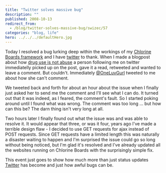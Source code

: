 ```yaml
---
title: "Twitter solves massive bug"
description: ""
published: 2008-10-13
redirect_from:
  - /blog/twitter-solves-massive-bug/swizec/57
categories: "blog, life"
hero: ../../../defaultHero.jpg
---
```


Today I resolved a bug lurking deep within the workings of my [Chlorine Boards framework](http://chlorineboards.swizec.com/) and I have [twitter](http://twitter.com) to thank. When I made a blogpost about how [drug use is not abuse](https://swizec.com/blog/drug-use-is-not-abuse/2/374) a person following me on twitter immediatelly picked up on the post, gave it a read, retweeted and wanted to leave a comment. But couldn't. Immediately [@OneLuvGurl](http://twitter.com/OneLuvGurl) tweeted to me about how she can't comment.

We tweeted back and forth for about an hour about the issue when I finally just asked her to send me the comment and I'll see what I can do. It turned out that it was indeed, as I feared, the comment's fault. So I started poking around until I found what was wrong. The comment was too long ... but how can this be? The darn thing isn't very long at all.

Two hours later I finally found out what the issue was and was able to resolve it. It would appear that three, or was it four, years ago I've made a terrible design flaw - I decided to use GET requests for ajax instead of POST requests. Since GET requests have a limited length this was naturally a disaster waiting to happen and I'm surprised the issue could go so long without being noticed, but I'm glad it's resolved and I've already updated all the websites running on Chlorine Boards with the surprisingly simple fix.

This event just goes to show how much more than just status updates [Twitter](http://twitter.com) has become and just how awful bugs can be.
